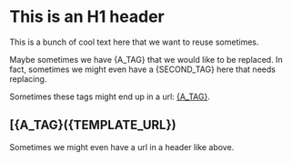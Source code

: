 
# This is an H1 header

This is a bunch of cool text here that we want to reuse sometimes.

Maybe sometimes we have {A_TAG} that we would like to be replaced. In fact, sometimes we might even have a {SECOND_TAG} here that needs replacing.

Sometimes these tags might end up in a url: [{A_TAG}]({TEMPLATE_URL}).

## [{A_TAG}({TEMPLATE_URL})

Sometimes we might even have a url in a header like above.
